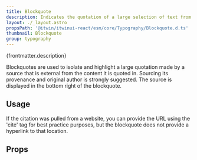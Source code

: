 ```yaml
---
title: Blockquote
description: Indicates the quotation of a large selection of text from another source.
layout: ./_layout.astro
propsPath: '@itwin/itwinui-react/esm/core/Typography/Blockquote.d.ts'
thumbnail: Blockquote
group: typography
---
```



<p>{frontmatter.description}</p>

<LiveExample src='Blockquote.main.tsx'>
  <AllExamples.BlockquoteMainExample client:load />
</LiveExample>

Blockquotes are used to isolate and highlight a large quotation made by a source that is external from the content it is quoted in. Sourcing its provenance and original author is strongly suggested. The source is displayed in the bottom right of the blockquote.

## Usage

If the citation was pulled from a website, you can provide the URL using the 'cite' tag for best practice purposes, but the blockquote does not provide a hyperlink to that location.

<LiveExample src='Blockquote.footer.tsx'>
  <AllExamples.BlockquoteFooterExample client:load />
</LiveExample>

## Props

<PropsTable path={frontmatter.propsPath} />
